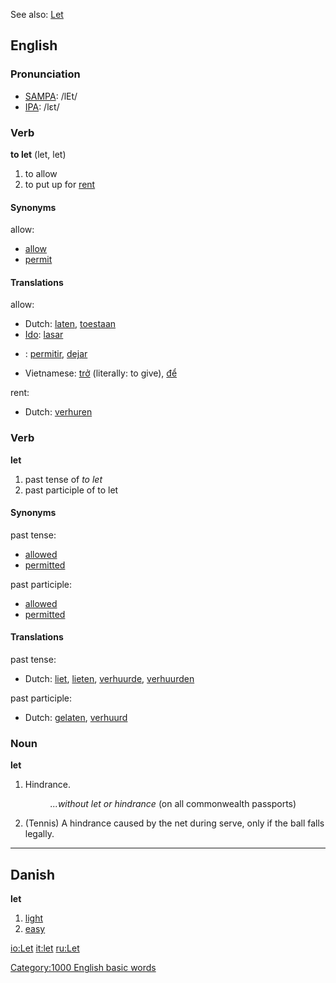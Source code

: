 See also: [[Let]]

==English==
=== Pronunciation ===
*[[w:SAMPA|SAMPA]]: /lEt/
*[[w:IPA|IPA]]: /lεt/

=== Verb ===
'''to let''' (let, let)

#to allow
#to put up for [[rent]]

====Synonyms====
allow:

*[[allow]]
*[[permit]]

====Translations====
allow:

*Dutch: [[laten]], [[toestaan]]
*[[Ido]]: [[lasar]]
*{{es}}: [[permitir]], [[dejar]]
*Vietnamese: [[trở]] (literally: to give), [[để]]

rent:

*Dutch: [[verhuren]]

===Verb===
'''let'''

#past tense of ''to let''
#past participle of to let

====Synonyms====
past tense:

*[[allowed]]
*[[permitted]]

past participle:

*[[allowed]]
*[[permitted]]

====Translations====
past tense:

*Dutch: [[liet]], [[lieten]], [[verhuurde]], [[verhuurden]]

past participle:

*Dutch: [[gelaten]], [[verhuurd]]

===Noun===
'''let'''

#Hindrance.
#:''...without let or hindrance'' (on all commonwealth passports)
#(Tennis) A hindrance caused by the net during serve, only if the ball falls legally.

----
==Danish==
'''let'''

#[[light]]
#[[easy]]

[[Category:1000 English basic words]]

[[io:Let]]
[[it:let]]
[[ru:Let]]